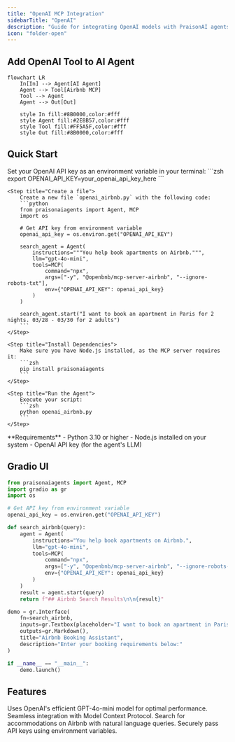 ```yaml
---
title: "OpenAI MCP Integration"
sidebarTitle: "OpenAI"
description: "Guide for integrating OpenAI models with PraisonAI agents using MCP"
icon: "folder-open"
---
```


## Add OpenAI Tool to AI Agent

```mermaid
flowchart LR
    In[In] --> Agent[AI Agent]
    Agent --> Tool[Airbnb MCP]
    Tool --> Agent
    Agent --> Out[Out]
    
    style In fill:#8B0000,color:#fff
    style Agent fill:#2E8B57,color:#fff
    style Tool fill:#FF5A5F,color:#fff
    style Out fill:#8B0000,color:#fff
```

## Quick Start

<Steps>
    <Step title="Set API Key">
        Set your OpenAI API key as an environment variable in your terminal:
        ```zsh
        export OPENAI_API_KEY=your_openai_api_key_here
        ```
    </Step>

    <Step title="Create a file">
        Create a new file `openai_airbnb.py` with the following code:
        ```python
        from praisonaiagents import Agent, MCP
        import os

        # Get API key from environment variable
        openai_api_key = os.environ.get("OPENAI_API_KEY")

        search_agent = Agent(
            instructions="""You help book apartments on Airbnb.""",
            llm="gpt-4o-mini",
            tools=MCP(
                command="npx",
                args=["-y", "@openbnb/mcp-server-airbnb", "--ignore-robots-txt"],
                env={"OPENAI_API_KEY": openai_api_key}
            )
        )

        search_agent.start("I want to book an apartment in Paris for 2 nights. 03/28 - 03/30 for 2 adults")
        ```
    </Step>

    <Step title="Install Dependencies">
        Make sure you have Node.js installed, as the MCP server requires it:
        ```zsh
        pip install praisonaiagents
        ```
    </Step>

    <Step title="Run the Agent">
        Execute your script:
        ```zsh
        python openai_airbnb.py
        ```
    </Step>
</Steps>

<Note>
  **Requirements**
  - Python 3.10 or higher
  - Node.js installed on your system
  - OpenAI API key (for the agent's LLM)
</Note>

## Gradio UI 

```python
from praisonaiagents import Agent, MCP
import gradio as gr
import os

# Get API key from environment variable
openai_api_key = os.environ.get("OPENAI_API_KEY")

def search_airbnb(query):
    agent = Agent(
        instructions="You help book apartments on Airbnb.",
        llm="gpt-4o-mini",
        tools=MCP(
            command="npx",
            args=["-y", "@openbnb/mcp-server-airbnb", "--ignore-robots-txt"],
            env={"OPENAI_API_KEY": openai_api_key}
        )
    )
    result = agent.start(query)
    return f"## Airbnb Search Results\n\n{result}"

demo = gr.Interface(
    fn=search_airbnb,
    inputs=gr.Textbox(placeholder="I want to book an apartment in Paris for 2 nights..."),
    outputs=gr.Markdown(),
    title="Airbnb Booking Assistant",
    description="Enter your booking requirements below:"
)

if __name__ == "__main__":
    demo.launch()
```

## Features

<CardGroup cols={2}>
  <Card title="GPT-4o-mini" icon="brain">
    Uses OpenAI's efficient GPT-4o-mini model for optimal performance.
  </Card>
  <Card title="MCP Integration" icon="plug">
    Seamless integration with Model Context Protocol.
  </Card>
  <Card title="Airbnb Search" icon="hotel">
    Search for accommodations on Airbnb with natural language queries.
  </Card>
  <Card title="Environment Variables" icon="key">
    Securely pass API keys using environment variables.
  </Card>
</CardGroup>
